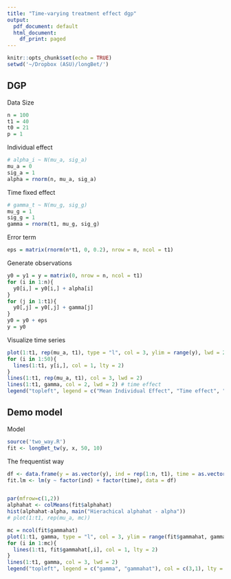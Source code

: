 ```yaml
---
title: "Time-varying treatment effect dgp"
output:
  pdf_document: default
  html_document:
    df_print: paged
---
```


```r
knitr::opts_chunk$set(echo = TRUE)
setwd('~/Dropbox (ASU)/longBet/')
```

## DGP
Data Size
```r
n = 100
t1 = 40
t0 = 21
p = 1
```

Individual effect
```r
# alpha_i ~ N(mu_a, sig_a)
mu_a = 0
sig_a = 1
alpha = rnorm(n, mu_a, sig_a)
```

Time fixed effect
```r
# gamma_t ~ N(mu_g, sig_g)
mu_g = 1
sig_g = 1
gamma = rnorm(t1, mu_g, sig_g)
```

Error term
```r
eps = matrix(rnorm(n*t1, 0, 0.2), nrow = n, ncol = t1)
```

Generate observations
```r
y0 = y1 = y = matrix(0, nrow = n, ncol = t1)
for (i in 1:n){
  y0[i,] = y0[i,] + alpha[i]
}
for (j in 1:t1){
  y0[,j] = y0[,j] + gamma[j]
}
y0 = y0 + eps
y = y0 
```

Visualize time series
```r
plot(1:t1, rep(mu_a, t1), type = "l", col = 3, ylim = range(y), lwd = 2) # mean indiviudal effect
for (i in 1:50){
  lines(1:t1, y[i,], col = 1, lty = 2)
}
lines(1:t1, rep(mu_a, t1), col = 3, lwd = 2)
lines(1:t1, gamma, col = 2, lwd = 2) # time effect
legend("topleft", legend = c("Mean Individual Effect", "Time effect", "y"), col = c(3, 2, 1), lty = c(1, 1, 2))
```
## Demo model
Model
```r
source('two_way.R')
fit <- longBet_tw(y, x, 50, 10)
```

The frequentist way
```r
df <- data.frame(y = as.vector(y), ind = rep(1:n, t1), time = as.vector(sapply(1:t1, rep, n)))
fit.lm <- lm(y ~ factor(ind) + factor(time), data = df)
```

```r

```

```r
par(mfrow=c(1,2))
alphahat <- colMeans(fit$alphahat)
hist(alphahat-alpha, main("Hierachical alphahat - alpha"))
# plot(1:t1, rep(mu_a, mc))
```

```r
mc = ncol(fit$gammahat)
plot(1:t1, gamma, type = "l", col = 3, ylim = range(fit$gammahat, gamma), lwd = 2) 
for (i in 1:mc){
  lines(1:t1, fit$gammahat[,i], col = 1, lty = 2)
}
lines(1:t1, gamma, col = 3, lwd = 2)
legend("topleft", legend = c("gamma", "gammahat"), col = c(3,1), lty = c(1,2))
```
